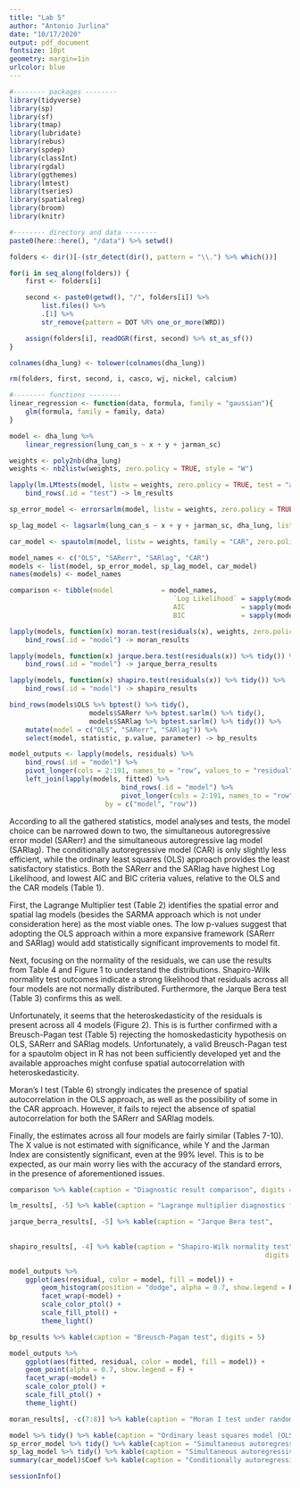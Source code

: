 ```yaml
---
title: "Lab 5"
author: "Antonio Jurlina"
date: "10/17/2020"
output: pdf_document
fontsize: 10pt 
geometry: margin=1in
urlcolor: blue
---
```


```r
#-------- packages --------
library(tidyverse)
library(sp)
library(sf)
library(tmap)
library(lubridate)
library(rebus)
library(spdep)
library(classInt)
library(rgdal)
library(ggthemes)
library(lmtest)
library(tseries)
library(spatialreg)
library(broom)
library(knitr)

#-------- directory and data --------
paste0(here::here(), "/data") %>% setwd()

folders <- dir()[-(str_detect(dir(), pattern = "\\.") %>% which())]

for(i in seq_along(folders)) {
	first <- folders[i]

	second <- paste0(getwd(), "/", folders[i]) %>%
		list.files() %>%
		.[1] %>%
		str_remove(pattern = DOT %R% one_or_more(WRD))

	assign(folders[i], readOGR(first, second) %>% st_as_sf())
}

colnames(dha_lung) <- tolower(colnames(dha_lung))

rm(folders, first, second, i, casco, wj, nickel, calcium)

#-------- functions --------
linear_regression <- function(data, formula, family = "gaussian"){
	glm(formula, family = family, data)
}
```

```r
model <- dha_lung %>%
	linear_regression(lung_can_s ~ x + y + jarman_sc)

weights <- poly2nb(dha_lung)
weights <- nb2listw(weights, zero.policy = TRUE, style = "W")

lapply(lm.LMtests(model, listw = weights, zero.policy = TRUE, test = "all"), tidy) %>%
	bind_rows(.id = "test") -> lm_results

sp_error_model <- errorsarlm(model, listw = weights, zero.policy = TRUE)

sp_lag_model <- lagsarlm(lung_can_s ~ x + y + jarman_sc, dha_lung, listw = weights, zero.policy = TRUE)

car_model <- spautolm(model, listw = weights, family = "CAR", zero.policy = TRUE)

model_names <- c("OLS", "SARerr", "SARlag", "CAR")
models <- list(model, sp_error_model, sp_lag_model, car_model)
names(models) <- model_names

comparison <- tibble(model            = model_names,
										 `Log Likelihood` = sapply(models, logLik),
										 AIC              = sapply(models, AIC),
										 BIC              = sapply(models, BIC))

lapply(models, function(x) moran.test(residuals(x), weights, zero.policy = TRUE) %>% tidy()) %>%
	bind_rows(.id = "model") -> moran_results

lapply(models, function(x) jarque.bera.test(residuals(x)) %>% tidy()) %>%
	bind_rows(.id = "model") -> jarque_berra_results

lapply(models, function(x) shapiro.test(residuals(x)) %>% tidy()) %>%
	bind_rows(.id = "model") -> shapiro_results

bind_rows(models$OLS %>% bptest() %>% tidy(),
					models$SARerr %>% bptest.sarlm() %>% tidy(),
					models$SARlag %>% bptest.sarlm() %>% tidy()) %>%
	mutate(model = c("OLS", "SARerr", "SARlag")) %>%
	select(model, statistic, p.value, parameter) -> bp_results

model_outputs <- lapply(models, residuals) %>%
	bind_rows(.id = "model") %>%
	pivot_longer(cols = 2:191, names_to = "row", values_to = "residual") %>%
	left_join(lapply(models, fitted) %>%
							bind_rows(.id = "model") %>%
							pivot_longer(cols = 2:191, names_to = "row", values_to = "fitted"),
						by = c("model", "row"))


```

According to all the gathered statistics, model analyses and tests, the model choice can be narrowed down to two, the simultaneous autoregressive error model (SARerr) and the simultaneous autoregressive lag model (SARlag). The  conditionally autoregressive model (CAR) is only slightly less efficient, while the ordinary least squares (OLS) approach provides the least satisfactory statistics. Both the SARerr and the SARlag have highest Log Likelihood, and lowest AIC and BIC criteria values, relative to the OLS and the CAR models (Table 1).

First, the Lagrange Multiplier test (Table 2) identifies the spatial error and spatial lag models (besides the SARMA approach which is not under consideration here) as the most viable ones. The low p-values suggest that adopting the OLS approach within a more expansive framework (SARerr and SARlag) would add statistically significant improvements to model fit.

Next, focusing on the normality of the residuals, we can use the results from Table 4 and Figure 1 to understand the distributions. Shapiro-Wilk normality test outcomes indicate a strong likelihood that residuals across all four models are not normally distributed. Furthermore, the Jarque Bera test (Table 3) confirms this as well. 

Unfortunately, it seems that the heteroskedasticity of the residuals is present across all 4 models (Figure 2). This is is further confirmed with a Breusch-Pagan test (Table 5) rejecting the homoskedasticity hypothesis on OLS, SARerr and SARlag models. Unfortunately, a valid Breusch-Pagan test for a spautolm object in R has not been sufficiently developed yet and the available approaches might confuse spatial autocorrelation with heteroskedasticity. 

Moran's I test (Table 6) strongly indicates the presence of spatial autocorrelation in the OLS approach, as well as the possibility of some in the CAR approach. However, it fails to reject the absence of spatial autocorrelation for both the SARerr and SARlag models.

Finally, the estimates across all four models are fairly similar (Tables 7-10). The X value is not estimated with significance, while Y and the Jarman Index are consistently significant, even at the 99% level. This is to be expected, as our main worry lies with the accuracy of the standard errors, in the presence of aforementioned issues. 

```r
comparison %>% kable(caption = "Diagnostic result comparison", digits = 5)
```

\newpage

```r
lm_results[, -5] %>% kable(caption = "Lagrange multiplier diagnostics for spatial dependence", digits = 5)
```

```r
jarque_berra_results[, -5] %>% kable(caption = "Jarque Bera test", 
																		 digits = 5)
																		  
shapiro_results[, -4] %>% kable(caption = "Shapiro-Wilk normality test", 
																digits = 5)
```

```r
model_outputs %>%
	ggplot(aes(residual, color = model, fill = model)) +
		geom_histogram(position = "dodge", alpha = 0.7, show.legend = F) +
		facet_wrap(~model) +
		scale_color_ptol() +
		scale_fill_ptol() +
		theme_light()
```

```r
bp_results %>% kable(caption = "Breusch-Pagan test", digits = 5)
```

```r
model_outputs %>%
	ggplot(aes(fitted, residual, color = model, fill = model)) +
	geom_point(alpha = 0.7, show.legend = F) +
	facet_wrap(~model) +
	scale_color_ptol() +
	scale_fill_ptol() +
	theme_light()
```

```r
moran_results[, -c(7:8)] %>% kable(caption = "Moran I test under randomisation", digits = 5)
```

\newpage

```r
model %>% tidy() %>% kable(caption = "Ordinary least squares model (OLS)", digits = 5)
sp_error_model %>% tidy() %>% kable(caption = "Simultaneous autoregressive error model (SARerr)", digits = 5)
sp_lag_model %>% tidy() %>% kable(caption = "Simultaneous autoregressive lag model (SARlag)", digits = 5)
summary(car_model)$Coef %>% kable(caption = "Conditionally autoregressive model (CAR)", digits = 5)
```

\newpage

``` r
sessionInfo()
```